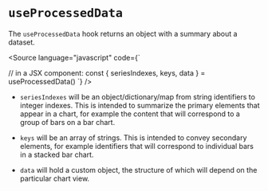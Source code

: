 
<Meta title="Core/Hooks/useProcessedData" />

# `useProcessedData`

The `useProcessedData` hook returns an object with a summary about a dataset.

<Source
    language="javascript"
    code={`

// in a JSX component:
const { seriesIndexes, keys, data } = useProcessedData()
`} />

-   `seriesIndexes` will be an object/dictionary/map from string identifiers to integer indexes. This is intended to summarize the primary elements that appear in a chart, for example the content that will correspond to a group of bars on a bar chart.

-   `keys` will be an array of strings. This is intended to convey secondary elements, for example identifiers that will correspond to individual bars in a stacked bar chart.

-   `data` will hold a custom object, the structure of which will depend on the particular chart view.
